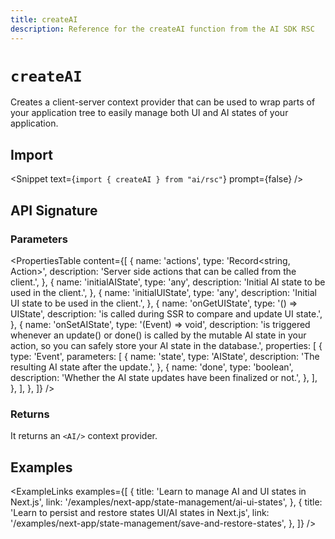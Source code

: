```yaml
---
title: createAI
description: Reference for the createAI function from the AI SDK RSC
---
```


# `createAI`

Creates a client-server context provider that can be used to wrap parts of your application tree to easily manage both UI and AI states of your application.

## Import

<Snippet text={`import { createAI } from "ai/rsc"`} prompt={false} />

## API Signature

### Parameters

<PropertiesTable
  content={[
    {
      name: 'actions',
      type: 'Record<string, Action>',
      description: 'Server side actions that can be called from the client.',
    },
    {
      name: 'initialAIState',
      type: 'any',
      description: 'Initial AI state to be used in the client.',
    },
    {
      name: 'initialUIState',
      type: 'any',
      description: 'Initial UI state to be used in the client.',
    },
    {
      name: 'onGetUIState',
      type: '() => UIState',
      description: 'is called during SSR to compare and update UI state.',
    },
    {
      name: 'onSetAIState',
      type: '(Event) => void',
      description:
        'is triggered whenever an update() or done() is called by the mutable AI state in your action, so you can safely store your AI state in the database.',
      properties: [
        {
          type: 'Event',
          parameters: [
            {
              name: 'state',
              type: 'AIState',
              description: 'The resulting AI state after the update.',
            },
            {
              name: 'done',
              type: 'boolean',
              description:
                'Whether the AI state updates have been finalized or not.',
            },
          ],
        },
      ],
    },
  ]}
/>

### Returns

It returns an `<AI/>` context provider.

## Examples

<ExampleLinks
  examples={[
    {
      title: 'Learn to manage AI and UI states in Next.js',
      link: '/examples/next-app/state-management/ai-ui-states',
    },
    {
      title: 'Learn to persist and restore states UI/AI states in Next.js',
      link: '/examples/next-app/state-management/save-and-restore-states',
    },
  ]}
/>
